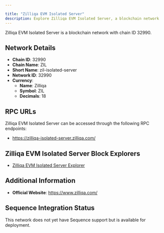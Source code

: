 ```yaml
---

title: "Zilliqa EVM Isolated Server"
description: Explore Zilliqa EVM Isolated Server, a blockchain network with chain ID 32990. Learn about its native currency, Zilliqa, and how to interact with the network.
---
```




Zilliqa EVM Isolated Server is a blockchain network with chain ID 32990.

## Network Details

- **Chain ID**: 32990
- **Chain Name**: ZIL
- **Short Name**: zil-isolated-server
- **Network ID**: 32990
- **Currency**: 
  - **Name**: Zilliqa
  - **Symbol**: ZIL
  - **Decimals**: 18

## RPC URLs

Zilliqa EVM Isolated Server can be accessed through the following RPC endpoints:

- https://zilliqa-isolated-server.zilliqa.com/

## Zilliqa EVM Isolated Server Block Explorers

- [Zilliqa EVM Isolated Server Explorer](https://devex.zilliqa.com/?network=https://zilliqa-isolated-server.zilliqa.com)

## Additional Information

- **Official Website**: https://www.zilliqa.com/

## Sequence Integration Status

This network does not yet have Sequence support but is available for deployment.
